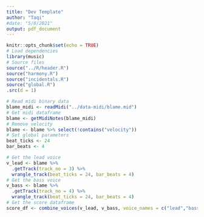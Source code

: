 ```yaml
---
title: "Dev Template"
author: "Taqi"
#date: "5/8/2021"
output: pdf_document
---
```


```r
knitr::opts_chunk$set(echo = TRUE)
# Load dependencies
library(music)
# Source files
source("../R/header.R")
source("harmony.R")
source("incidentals.R")
source("global.R")
.src(d = 1)
```

```r
# Read midi binary data
blame_midi <- readMidi("../data-midi/blame.mid")
# Get midi dataframe
blame <- getMidiNotes(blame_midi)
# Remove velocity
blame <- blame %>% select(!contains("velocity"))
# Set global parameters
beat_ticks <- 24
bar_beats <- 4
```

```r
# Get the lead voice
v_lead <- blame %>% 
  .getTrack(track_no = 3) %>%
  wrangle_track(beat_ticks = 24, bar_beats = 4)
# Get the bass voice
v_bass <- blame %>%
  .getTrack(track_no = 4) %>%
  wrangle_track(beat_ticks = 24, bar_beats = 4)
# Get the score dataframe
score_df <- combine_voices(v_lead, v_bass, voice_names = c("lead","bass"), beat_ticks, bar_beats)
```

